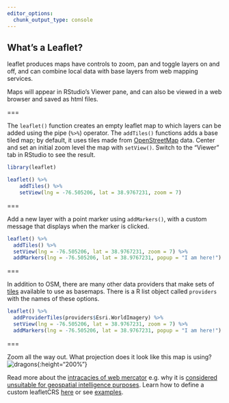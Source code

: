 ```yaml
---
editor_options: 
  chunk_output_type: console
---
```


## What's a Leaflet?

leaflet produces maps have controls to zoom, pan and toggle layers on and off, and can combine local data with base layers from web mapping services. 

Maps will appear in RStudio's Viewer pane, and can also be viewed in a web browser and saved as html files.

===

The `leaflet()` function creates an empty leaflet map to which layers can be added using the pipe (`%>%`) operator. The `addTiles()` functions adds a base tiled map; by default, it uses tiles made from [OpenStreetMap](https://www.openstreetmap.org/) data. Center and set an initial zoom level the map with `setView()`. Switch to the "Viewer" tab in RStudio to see the result.

```r
library(leaflet)

leaflet() %>%
    addTiles() %>%
    setView(lng = -76.505206, lat = 38.9767231, zoom = 7)

```

===

Add a new layer with a point marker using `addMarkers()`, with a custom message that displays when the marker is clicked. 

```r
leaflet() %>%
  addTiles() %>%
  setView(lng = -76.505206, lat = 38.9767231, zoom = 7) %>%
  addMarkers(lng = -76.505206, lat = 38.9767231, popup = "I am here!")

```

===

In addition to OSM, there are many other data providers that make sets of [tiles](https://wiki.openstreetmap.org/wiki/Tiles) available to use as basemaps. There is a R list object called `providers` with the names of these options. 

```r
leaflet() %>%
  addProviderTiles(providers$Esri.WorldImagery) %>%
  setView(lng = -76.505206, lat = 38.9767231, zoom = 7) %>%
  addMarkers(lng = -76.505206, lat = 38.9767231, popup = "I am here!")

```

===

Zoom all the way out. What projection does it look like this map is using? 
![dragons]({{ site.baseurl }}/images/dragons.png){:height="200%"}

Read more about the [intracacies of web mercator](https://www.researchgate.net/publication/265895464_Implications_of_Web_Mercator_and_Its_Use_in_Online_Mapping) e.g. why it is [considered unsuitable for geospatial intelligence purposes](https://www.slideshare.net/NGA_GEOINT/ngas-position-on-webmercator). Learn how to define a custom leafletCRS [here](https://rstudio.github.io/leaflet/projections.html) or see [examples](http://rpubs.com/bhaskarvk/leaflet-polarmaps).